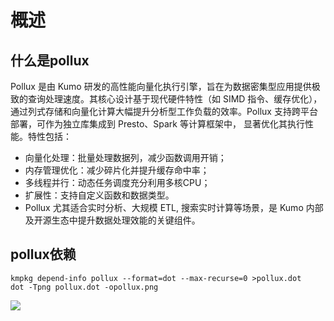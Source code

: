 # 概述

##  什么是pollux



Pollux 是由 Kumo 研发的高性能向量化执行引擎，旨在为数据密集型应用提供极致的查询处理速度。其核心设计基于现代硬件特性（如 SIMD 指令、缓存优化），
通过列式存储和向量化计算大幅提升分析型工作负载的效率。Pollux 支持跨平台部署，可作为独立库集成到 Presto、Spark 等计算框架中，
显著优化其执行性能。特性包括：

* ‌向量化处理‌：批量处理数据列，减少函数调用开销；
* ‌内存管理优化‌：减少碎片化并提升缓存命中率；
* ‌多线程并行‌：动态任务调度充分利用多核CPU；
* ‌扩展性‌：支持自定义函数和数据类型。
* Pollux 尤其适合实时分析、大规模 ETL, 搜索实时计算等场景，是 Kumo 内部及开源生态中提升数据处理效能的关键组件。

## pollux依赖


<Tabs>

<TabItem value="shell" label="shell">

```shell
kmpkg depend-info pollux --format=dot --max-recurse=0 >pollux.dot
dot -Tpng pollux.dot -opollux.png
```
</TabItem>

</Tabs>


<img src={pollux}/>